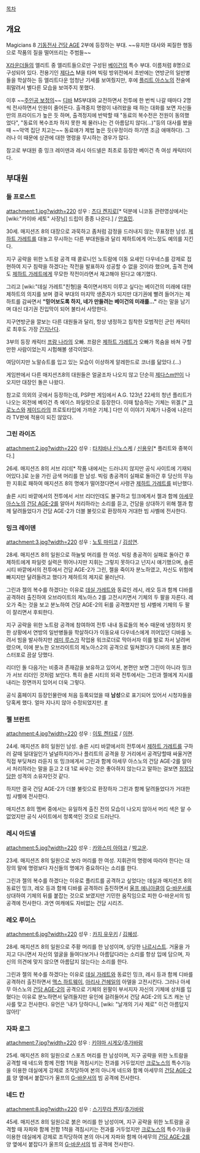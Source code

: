 [[목차]]

== 개요 ==
Magicians 8
[[기동전사 건담 AGE]] 2부에 등장하는 부대.
~~유치한 대사와 찌질한 행동으로 작품의 질을 떨어뜨리는 주범들~~

[[X라운더]]들의 엘리트 중 엘리트들으로만 구성된 [[베이건]]의 특수 부대. 이름처럼 8명으로 구성되어 있다.
전용기인 [[제다스]] M을 타며 빅링 방위전에서 초반에는 연방군의 일반병들을 학살하는 등 엘리트다운 엄청난 기세를 보여줬지만, 후에 [[플리트 아스노]]의 전술에 휘말려서 별다른 모습을 보여주지 못했다.

이후 ~~[[주인공 보정]]의~~ [[디바]] MS부대와 교전하면서 전투에 한 번씩 나갈 때마다 2명씩 전사하면서 인원이 줄어든다. 출격중지 명령이 내려왔을 때 하는 대화를 보면 자신들만의 프라이드가 높은 듯 하며, 출격정지에 반박할 때 "동료의 복수전은 전원이 동의했었다", "동료의 복수조차 하지 못한 체 물러나는 건 아름답지 않다(…)"등의 대사를 봤을 때 ~~악역 집단 치고는~~ 동료애가 제법 높은 듯(우정이라 하기엔 조금 애매하다). 그러나 이 때문에 상관에 대한 명령을 무시하는 경우가 많다.

참고로 부대원 중 밍크 레이덴과 레시 아드넬은 최초로 등장한 베이건 측 여성 캐릭터이다.

== 부대원 ==
=== 돌 프로스트 ===
attachment:1.jpg?width=220
성우 : [[츠다 켄지로]][* 덕분에 니코동 관련영상에서는 [wiki:"카이바 세토" 사장님] 드립이 종종 나온다.] / [[안효민]].

30세. 매지션즈 8의 대장으로 과묵하고 좀처럼 감정을 드러내지 않는 무표정한 남성.
[[제하트 가레트]]를 대놓고 무시하는 다른 부대원들과 달리 제하트에게 어느정도 예의를 지킨다.

지구 공략을 위한 노트람 공격 때 콜로니인 노트람에 이동 요새인 다우네스를 강제로 접현하여 지구 침략을 하겠다는 작전을 발표하자 성공할 수 없을 것이라 했으며, 출격 전에도 [[제하트 가레트]]에게 무모한 작전이라면서 재고해야 된다고 얘기했다.

그리고 [wiki:"데실 가레트"친형]을 죽이면서까지 이루고 싶다는 베이건의 미래에 대한  제하트의 의지를 보며 결국 부대의 마지막 생존자가 되지만 대기권에 빨려 들어가는 제하트를 감싸면서 '''"믿어보도록 하지, 네가 만들려는 베이건의 미래를..."''' 라는 말을 남기며 대신 대기권 진입막이 되어 불타서 사망한다.

지구연방군을 깔보는 다른 대원들과 달리, 항상 냉정하고 침착한 모범적인 군인 캐릭터로 최후도 가장 [[간지]]난다.

3부의 등장 캐릭터 [[프람 나라]]의 오빠. 프람은 [[제하트 가레트]]가 오빠가 목숨을 바쳐 구할만한 사람이었는지 시험해볼 생각이었다.

여담이지만 노말슈트를 입고 있는 모습이 이상하게 알레한드로 코너를 닮았다.(…)

게임판에서 다른 매지션즈8의 대원들은 얼굴조차 나오지 않고 단순히 [[제다스]]m만이 나오지만 대장인 돌은 나왔다.

참고로 의외의 곳에서 등장하는데, PSP판 게임에서 A.G. 123년  22세의 청년 플리트가 나오는 외전에 베이건 측 에이스 파일럿으로 등장한다. 이때 탑승하는 기체는 위겔.[* [[크로노스]]와 [[제이드라]]의 프로토타입에 가까운 기체.] 다만 이 이야기 자체가 나중에 나온터라 TV판에 적용이 되진 않았다.

=== 그린 라이즈 ===
attachment:2.jpg?width=220
성우 : [[타치바나 신노스케]] / [[신용우]][* 플리트와 중복이다.]

26세. 매지션즈 8의 서브 리더[* 작품 내에서는 드러나지 않지만 공식 사이트에 기재되어있다.]로 눈을 가린 금색 머리를 한 남성. 빅링 총공격이 실패로 돌아간 후 당신의 무능한 지휘로 패하여 매지션즈 8의 명예가 떨어졌다면서 사령관 [[제하트 가레트]]를 비난했다.

솔른 시티 바깥에서의 전투에서 서브 리더인데도 불구하고 밍크에게서 젤과 함께 [[아세무 아스노]]의 [[건담 AGE-2]]를 알아서 처리하라는 소리를 듣고, 건담을 상대하기 위해 젤과 함께 달려들었다가  건담 AGE-2가 더블 불릿으로 환장하자 거대한 빔 샤벨에 전사한다.

=== 밍크 레이덴 ===
attachment:3.jpg?width=220
성우 : [[노토 마미코]] / [[김성연]]. 

28세. 매지션즈 8의 일원으로 하늘빛 머리를 한 여성. 빅링 총공격이 실패로 돌아간 후 제하트에게 파일럿 실력은 뛰어나지만 지휘는 그렇지 못하다고 넌지시 얘기했으며, 솔른 시티 바깥에서의 전투에서 건담 AGE-2가 그린, 젤을 죽이자 분노하였고, 자신도 위험에 빠지지만 달려들려고 했다가 제하트의 제지로 물러난다.

그린과 젤의 복수를 하겠다는 이유로 [[데실 가레트]]와 동료인 레시, 레오 등과 함께 디바를 공격하러 출진하여 오브라이트의 제노아스 2를 고전시키면서 기체의 두 팔을 자른다. 레오가 죽는 것을 보고 분노하여 건담 AGE-2의 뒤를 공격했지만 빔 샤벨에 기체의 두 팔이 잘리면서 후퇴한다.

지구 공략을 위한 노트람 공격에 참여하여 전투 내내 동료들의 복수 때문에 냉정하지 못한 상황에서 연방의 일반병들을 학살하다가 이동요새 다우네스에게 끼어있던 디바를 노려서 빔을 발사하지만 [[레미 루스]]가 작업용 워크로더로 막아서자 이를 발로 차서 날려버렸으며, 이에 분노한 오브라이트의 제노아스2의 공격으로 밀쳐졌다가 디바의 포톤 블라스터포로 끔살 당했다.

리더인 돌 다음가는 비중과 존재감을 보유하고 있어서, 본편만 보면 그린이 아니라 밍크가 서브 리더인 것처럼 보인다. 특히 솔론 시티의 외곽 전투에서는 그린과 젤에게 지시를 내리는 장면까지 있어서 더욱 그렇다.

공식 홈페이지 등장인물란에 처음 등록되었을 때 '''남성'''으로 표기되어 있어서 시청자들을 당혹케 했다. 얼마 지나지 않아 수정되었지만. [http://bbs2.ruliweb.daum.net/gaia/do/ruliweb/family/229/read?articleId=14212724&bbsId=G005&itemId=74&pageIndex=1 #]

=== 젤 브란트 ===
attachment:4.jpg?width=220
성우 : [[이토 켄타로]] / [[이현]].

24세. 매지션즈 8의 일원인 남성. 솔른 시티 바깥에서의 전투에서 [[제하트 가레트]]를 구하러 갈때 일대일인가 널널하지라거나 플리트의 공격을 장 거리에서 공격당할때 싸울거면 직접 부딪쳐라 라듣지 또 밍크에게서 그린과 함께 아세무 아스노의 건담 AGE-2를 알아서 처리하라는 말을 듣고 2 대 1로 싸우는 것은 좋아하지 않는다고 말하는 걸보면 [[정정당당]]한 성격의 소유자인것 같다. 

하지만 결국 건담 AGE-2가 더블 불릿으로 환장하자 그린과 함께 달려들었다가 거대한 빔 샤벨에 전사한다.

매지션즈 8의 멤버 중에서는 유일하게 출진 전의 모습이 나오지 않아서 머리 색은 알 수 없었지만 공식 사이트에서 청록색인 것으로 드러난다.

=== 레시 아드넬 ===
attachment:5.jpg?width=220
성우 : [[카와스미 아야코]] / [[박고운]].

23세. 매지션즈 8의 일원으로 보라 머리를 한 여성. 지휘관의 명령에 따라야 한다는 대장의 말에 명령보다 자신들의 명예가 중요하다는 소리를 한다.

그린과 젤의 복수를 하겠다는 이유로 플리트를 공격하고 싶었다는 데실과 매지션즈 8의 동료인 밍크, 레오 등과 함께 디바를 공격하러 출진하면서 [[울프 에니아클]]의 [[G-바운서]]를 상대하여 기체의 뒤를 붙잡는 것으로 보였지만 기민한 움직임으로 피한 G-바운서의 빔 공격에 전사한다. 과연 여캐에도 자비없는 건담 시리즈.

=== 레오 루이스 ===
attachment:6.jpg?width=220
성우 : [[카지 유우키]] / [[김혜성]].

28세. 매지션즈 8의 일원으로 주황 머리를 한 남성이며, 상당한 [[나르시스트]]. 거울을 가지고 다니면서 자신의 얼굴을 들여다보거나 아름답다라는 소리를 항상 입에 담으며, 자신의 의견에 맞지 않으면 아름답지 않는다는 소리를 한다.

그린과 젤의 복수를 하겠다는 이유로 [[데실 가레트]]와 동료인 밍크, 레시 등과 함께 디바를 공격하러 출진하면서 [[맥스 하트웨이]], [[아리사 건헤일]]의 아델을 고전시킨다. 그러나 아세무 아스노의 [[건담 AGE-2]]의 공격으로 기체의 왼팔이 부서지자 자신의 기체에 상처를 입혔다는 이유로 분노하면서 달려들지만 유인에 걸려들어서 건담 AGE-2의 도즈 캐논 난사를 맞고 전사한다. 유언은 '내가 당하다니, [wiki: "날개의 기사 제로" 이건 아름답지 않아!]'

=== 자파 로그 ===
attachment:7.jpg?width=220
성우 : [[키야마 시게오]]/[[추가바람]]

25세. 매지션즈 8의 일원으로 스포츠 머리를 한 남성이며, 지구 공략을 위한 노트람을 공격할 때 네드와 함께 전함 1척을 격침시키는 전과를 거두었지만 [[크로노스]]의 특수기능을 이용한 데실에게 강제로 조작당하여 본의 아니게 네드와 함께 아세무의 [[건담 AGE-2]]를 양 옆에서 붙잡다가 울프의 [[G-바운서]]의 빔 공격에 전사한다.

=== 네드 칸 ===
attachment:8.jpg?width=220
성우 : [[스기무라 켄지]]/[[추가바람]]

45세. 매지션즈 8의 일원으로 붉은 머리를 한 남성이며, 지구 공략을 위한 노트람을 공격할 때 자파와 함께 전함 1척을 격침시키는 전과를 거두었지만 [[크로노스]]의 특수기능을 이용한 데실에게 강제로 조작당하여 본의 아니게 자파와 함께 아세무의 [[건담 AGE-2]]를 양 옆에서 붙잡다가 울프의 [[G-바운서]]의 빔 공격에 전사한다.
